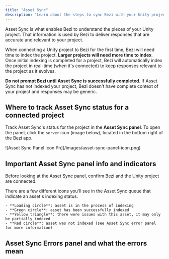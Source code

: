```yaml
---
title: "Asset Sync"
description: "Learn about the steps to sync Bezi with your Unity project to get customized AI assistance"
---
```


Asset Sync is what enables Bezi to understand the pieces of your Unity project. That information is used by Bezi to deliver responses that are accurate and relevant to your project.

When connecting a Unity project to Bezi for the first time, Bezi will need time to index the project. **Larger projects will need more time to index**. Once initial indexing is completed for a project, Bezi will automatically index the project in real-time (when it's connected) to keep responses relevant to the project as it evolves.

**Do not prompt Bezi until Asset Sync is successfully completed**. If Asset Sync has not indexed your project, Bezi doesn't have complete context of your project and responses may be generic.

## Where to track Asset Sync status for a connected project

Track Asset Sync's status for the project in the **Asset Sync panel**. To open the panel, click the `server` icon (image below), located in the bottom right of the Bezi app.

<Frame>
  ![Asset Sync Panel Icon Pn](/images/asset-sync-panel-icon.png)
</Frame>

## Important Asset Sync panel info and indicators

Before looking at the Asset Sync panel, confirm Bezi and the Unity project are connected.

<AccordionGroup>
  <Accordion title="Understanding the Asset Sync icons">
    There are a few different icons you'll see in the Asset Sync queue that indicate an asset's indexing status. 

    - **Loading circle**: asset is in the process of indexing
    - **Green circle**: asset has been successfully indexed
    - **Yellow triangle**: there were issues with this asset, it may only be partially indexed
    - **Red circle**: asset was not indexed (see Asset Sync error panel for more information)
  </Accordion>
  <Accordion title="How to know if Asset Sync is in progress">
    
  </Accordion>
  <Accordion title="How to know if Asset Sync is completed">
    
  </Accordion>
  <Accordion title="Where to find Asset Sync errors">
    
  </Accordion>
</AccordionGroup>

## Asset Sync Errors panel and what the errors mean
